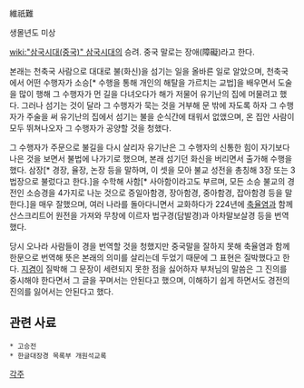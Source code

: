維祇難

생몰년도 미상

[[wiki:"삼국시대(중국)" 삼국시대]]의 승려. 중국 말로는 장애(障礙)라고 한다.

본래는 천축국 사람으로 대대로 불(화신)을 섬기는 일을 올바른 일로 알았으며, 천축국에서 어떤 수행자가 소승[* 수행을 통해 개인의 해탈을 가르치는 교법]을 배우면서 도술을 많이 행해 그 수행자가 먼 길을 다녀오다가 해가 저물어 유기난의 집에 머물려고 했다. 그러나 섬기는 것이 달라 그 수행자가 묵는 것을 거부해 문 밖에 자도록 하자 그 수행자가 주술을 써 유기난의 집에서 섬기는 불을 순식간에 태워서 없앴으며, 온 집안 사람이 모두 뛰쳐나오자 그 수행자가 공양할 것을 청했다.

그 수행자가 주문으로 불길을 다시 살리자 유기난은 그 수행자의 신통한 힘이 자기보다 나은 것을 보면서 불법에 나가기로 했으며, 본래 섬기던 화신을 버리면서 출가해 수행을 했다. 삼장[* 경장, 율장, 논장 등을 말하며, 이 셋을 모아 불교 성전을 총칭해 3장 또는 3법장으로 불렀다고 한다.]을 수학해 사함[* 사아함이라고도 부르며, 모든 소승 불교의 경전인 소승경을 4가지로 나눈 것으로 증일아함경, 장아함경, 중아함경, 잡아함경 등을 말한다.]을 매우 잘했으며, 여러 나라를 돌아다니면서 교화하다가 224년에 [[축율염]]과 함께 산스크리트어 원전을 가져와 무창에 이르자 법구경(담발경)과 아차말보살경 등을 번역했다.

당시 오나라 사람들이 경을 번역할 것을 청했지만 중국말을 잘하지 못해 축율염과 함께 한문으로 번역해 뜻은 본래의 의미를 살리는데 두었기 때문에 그 표현은 질박했다고 한다. [[지겸]]이 질박해 그 문장이 세련되지 못한 점을 싫어하자 부처님의 말씀은 그 진의를 중시해야 한다면서 그 글을 꾸며서는 안된다고 했으며, 이해하기 쉽게 하면서도 경전의 진의를 잃어서는 안된다고 했다.

== 관련 사료 ==
 * 고승전
 * 한글대장경 목록부 개원석교록

[[각주]]
